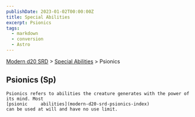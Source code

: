 ```yaml
---
publishDate: 2023-01-02T00:00:00Z
title: Special Abilities
excerpt: Psionics
tags:
  - markdown
  - conversion
  - Astro
---
```


[Modern d20 SRD](/#modernD20) > [Special Abilities](modern-d20-srd-special-abilities-index) > Psionics

## Psionics (Sp)




    Psionics refers to abilities the creature generates with the power of its mind. Most
    [psionic     abilities](modern-d20-srd-psionics-index)
    can be used at will and have no use limit.
